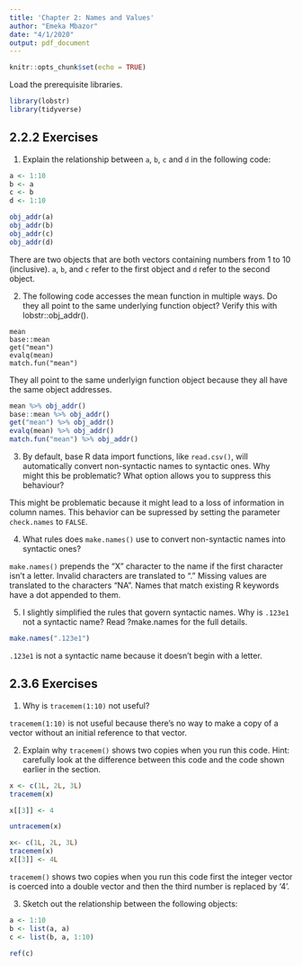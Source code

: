 ```yaml
---
title: 'Chapter 2: Names and Values'
author: "Emeka Mbazor"
date: "4/1/2020"
output: pdf_document
---
```


```r
knitr::opts_chunk$set(echo = TRUE)
```

Load the prerequisite libraries. 

```r
library(lobstr)
library(tidyverse)
```

## 2.2.2 Exercises 

1. Explain the relationship between `a`, `b`, `c` and `d` in the following code:

```r
a <- 1:10
b <- a
c <- b
d <- 1:10

obj_addr(a)
obj_addr(b)
obj_addr(c)
obj_addr(d)
```

There are two objects that are both vectors containing numbers from 1 to 10 (inclusive). `a`, `b`, and `c` refer to the first object and `d` refer to the second object. 

2. The following code accesses the mean function in multiple ways. Do they all point to the same underlying function object? Verify this with lobstr::obj_addr().

```
mean
base::mean
get("mean")
evalq(mean)
match.fun("mean")
```

They all point to the same underlyign function object because they all have the same object addresses.

```r
mean %>% obj_addr()
base::mean %>% obj_addr()
get("mean") %>% obj_addr()
evalq(mean) %>% obj_addr()
match.fun("mean") %>% obj_addr()
```

3. By default, base R data import functions, like `read.csv()`, will automatically convert non-syntactic names to syntactic ones. Why might this be problematic? What option allows you to suppress this behaviour?

This might be problematic because it might lead to a loss of information in column names. This behavior can be supressed by setting the parameter `check.names` to `FALSE`.

4. What rules does `make.names()` use to convert non-syntactic names into syntactic ones?

`make.names()` prepends the "X" character to the name if the first character isn't a letter. Invalid characters are translated to "." Missing values are translated to the characters "NA". Names that match existing R keywords have a dot appended to them. 

5. I slightly simplified the rules that govern syntactic names. Why is `.123e1` not a syntactic name? Read ?make.names for the full details.

```r
make.names(".123e1")
```

`.123e1` is not a syntactic name because it doesn't begin with a letter.

## 2.3.6 Exercises

1. Why is `tracemem(1:10)` not useful?

`tracemem(1:10)` is not useful because there's no way to make a copy of a vector without an initial reference to that vector.

2. Explain why `tracemem()` shows two copies when you run this code. Hint: carefully look at the difference between this code and the code shown earlier in the section.

```r
x <- c(1L, 2L, 3L)
tracemem(x)

x[[3]] <- 4

untracemem(x)

x<- c(1L, 2L, 3L)
tracemem(x)
x[[3]] <- 4L
```

`tracemem()` shows two copies when you run this code first the integer vector is coerced into a double vector and then the third number is replaced by '4'.

3. Sketch out the relationship between the following objects:

```r
a <- 1:10
b <- list(a, a)
c <- list(b, a, 1:10)

ref(c)
```



